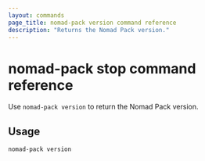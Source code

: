 ```yaml
---
layout: commands
page_title: nomad-pack version command reference
description: "Returns the Nomad Pack version."
---
```


# nomad-pack stop command reference

Use `nomad-pack version` to return the Nomad Pack version.

## Usage

```plaintext
nomad-pack version
```
